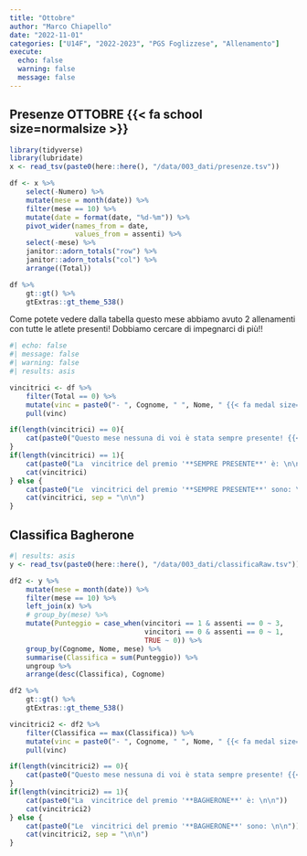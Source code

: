 ```yaml
---
title: "Ottobre"
author: "Marco Chiapello"
date: "2022-11-01"
categories: ["U14F", "2022-2023", "PGS Foglizzese", "Allenamento"]
execute: 
  echo: false
  warning: false
  message: false
---
```


## Presenze OTTOBRE {{< fa school size=normalsize >}}

```r
library(tidyverse)
library(lubridate)
x <- read_tsv(paste0(here::here(), "/data/003_dati/presenze.tsv"))

df <- x %>% 
    select(-Numero) %>% 
    mutate(mese = month(date)) %>% 
    filter(mese == 10) %>%
    mutate(date = format(date, "%d-%m")) %>% 
    pivot_wider(names_from = date,
                values_from = assenti) %>% 
    select(-mese) %>% 
    janitor::adorn_totals("row") %>% 
    janitor::adorn_totals("col") %>% 
    arrange((Total)) 

df %>% 
    gt::gt() %>% 
    gtExtras::gt_theme_538()
```

Come potete vedere dalla tabella questo mese abbiamo avuto 2 allenamenti con tutte le atlete presenti! Dobbiamo cercare di impegnarci di più!!


```r
#| echo: false
#| message: false
#| warning: false
#| results: asis

vincitrici <- df %>% 
    filter(Total == 0) %>% 
    mutate(vinc = paste0("- ", Cognome, " ", Nome, " {{< fa medal size=normalsize >}}")) %>% 
    pull(vinc)

if(length(vincitrici) == 0){
    cat(paste0("Questo mese nessuna di voi è stata sempre presente! {{< fa face-angry-horns size=normalsize >}} "))
} 
if(length(vincitrici) == 1){
    cat(paste0("La  vincitrice del premio '**SEMPRE PRESENTE**' è: \n\n"))
    cat(vincitrici)
} else {
    cat(paste0("Le  vincitrici del premio '**SEMPRE PRESENTE**' sono: \n\n"))
    cat(vincitrici, sep = "\n\n")
}

```

## Classifica Bagherone

```r
#| results: asis
y <- read_tsv(paste0(here::here(), "/data/003_dati/classificaRaw.tsv"))

df2 <- y %>% 
    mutate(mese = month(date)) %>% 
    filter(mese == 10) %>% 
    left_join(x) %>% 
    # group_by(mese) %>% 
    mutate(Punteggio = case_when(vincitori == 1 & assenti == 0 ~ 3,
                                 vincitori == 0 & assenti == 0 ~ 1,
                                 TRUE ~ 0)) %>% 
    group_by(Cognome, Nome, mese) %>% 
    summarise(Classifica = sum(Punteggio)) %>% 
    ungroup %>% 
    arrange(desc(Classifica), Cognome)

df2 %>% 
    gt::gt() %>% 
    gtExtras::gt_theme_538()

vincitrici2 <- df2 %>% 
    filter(Classifica == max(Classifica)) %>% 
    mutate(vinc = paste0("- ", Cognome, " ", Nome, " {{< fa medal size=normalsize >}}")) %>% 
    pull(vinc)

if(length(vincitrici2) == 0){
    cat(paste0("Questo mese nessuna di voi è stata sempre presente! {{< fa face-angry-horns size=normalsize >}} "))
} 
if(length(vincitrici2) == 1){
    cat(paste0("La  vincitrice del premio '**BAGHERONE**' è: \n\n"))
    cat(vincitrici2)
} else {
    cat(paste0("Le  vincitrici del premio '**BAGHERONE**' sono: \n\n"))
    cat(vincitrici2, sep = "\n\n")
}
```


